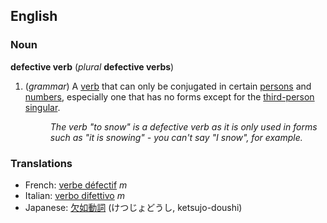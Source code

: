 ==English==
===Noun===
'''defective verb''' (''plural'' '''defective verbs''')

#(''grammar'') A [[verb]] that can only be conjugated in certain [[person]]s and [[number]]s, especially one that has no forms except for the [[third-person singular]].
#:''The verb "to snow" is a defective verb as it is only used in forms such as "it is snowing" - you can't say "I snow", for example.''

===Translations===
*French: [[verbe défectif]] ''m''
*Italian: [[verbo difettivo]] ''m''
*Japanese: [[欠如動詞]] (けつじょどうし, ketsujo-doushi)